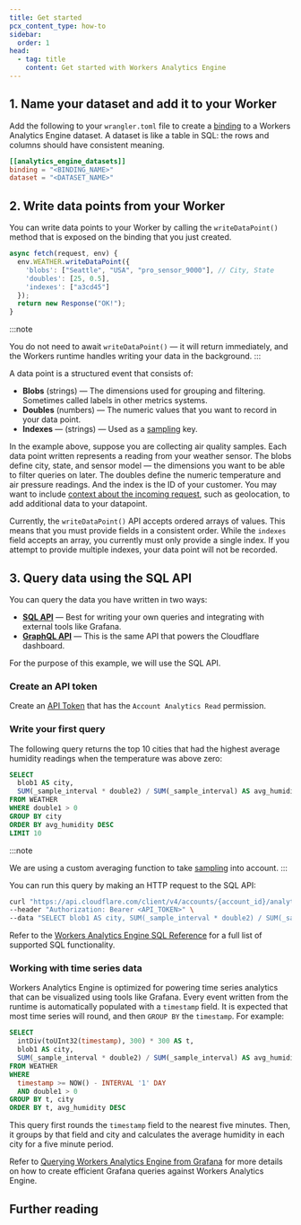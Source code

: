 ```yaml
---
title: Get started
pcx_content_type: how-to
sidebar:
  order: 1
head:
  - tag: title
    content: Get started with Workers Analytics Engine
---
```



## 1. Name your dataset and add it to your Worker

Add the following to your `wrangler.toml` file to create a [binding](/workers/runtime-apis/bindings/) to a Workers Analytics Engine dataset. A dataset is like a table in SQL: the rows and columns should have consistent meaning.


<WranglerConfig>

```toml
[[analytics_engine_datasets]]
binding = "<BINDING_NAME>"
dataset = "<DATASET_NAME>"
```

</WranglerConfig>

## 2. Write data points from your Worker

You can write data points to your Worker by calling the `writeDataPoint()` method that is exposed on the binding that you just created.

```js
async fetch(request, env) {
  env.WEATHER.writeDataPoint({
    'blobs': ["Seattle", "USA", "pro_sensor_9000"], // City, State
    'doubles': [25, 0.5],
    'indexes': ["a3cd45"]
  });
  return new Response("OK!");
}
```

:::note

You do not need to await `writeDataPoint()` — it will return immediately, and the Workers runtime handles writing your data in the background.
:::

A data point is a structured event that consists of:

- **Blobs** (strings) — The dimensions used for grouping and filtering. Sometimes called labels in other metrics systems.
- **Doubles** (numbers) — The numeric values that you want to record in your data point.
- **Indexes** — (strings) — Used as a [sampling](/analytics/analytics-engine/sql-api/#sampling) key.

In the example above, suppose you are collecting air quality samples. Each data point written represents a reading from your weather sensor. The blobs define city, state, and sensor model — the dimensions you want to be able to filter queries on later. The doubles define the numeric temperature and air pressure readings. And the index is the ID of your customer. You may want to include [context about the incoming request](/workers/runtime-apis/request/), such as geolocation, to add additional data to your datapoint.

Currently, the `writeDataPoint()` API accepts ordered arrays of values. This means that you must provide fields in a consistent order. While the `indexes` field accepts an array, you currently must only provide a single index. If you attempt to provide multiple indexes, your data point will not be recorded.

## 3. Query data using the SQL API

You can query the data you have written in two ways:

- [**SQL API**](/analytics/analytics-engine/sql-api) — Best for writing your own queries and integrating with external tools like Grafana.
- [**GraphQL API**](/analytics/graphql-api/) — This is the same API that powers the Cloudflare dashboard.

For the purpose of this example, we will use the SQL API.

### Create an API token

Create an [API Token](https://dash.cloudflare.com/profile/api-tokens) that has the `Account Analytics Read` permission.

### Write your first query

The following query returns the top 10 cities that had the highest average humidity readings when the temperature was above zero:

```sql
SELECT
  blob1 AS city,
  SUM(_sample_interval * double2) / SUM(_sample_interval) AS avg_humidity
FROM WEATHER
WHERE double1 > 0
GROUP BY city
ORDER BY avg_humidity DESC
LIMIT 10
```

:::note

We are using a custom averaging function to take [sampling](/analytics/analytics-engine/sql-api/#sampling) into account.
:::

You can run this query by making an HTTP request to the SQL API:

```bash
curl "https://api.cloudflare.com/client/v4/accounts/{account_id}/analytics_engine/sql" \
--header "Authorization: Bearer <API_TOKEN>" \
--data "SELECT blob1 AS city, SUM(_sample_interval * double2) / SUM(_sample_interval) AS avg_humidity FROM WEATHER WHERE double1 > 0 GROUP BY city ORDER BY avg_humidity DESC LIMIT 10"
```

Refer to the [Workers Analytics Engine SQL Reference](/analytics/analytics-engine/sql-reference/) for a full list of supported SQL functionality.

### Working with time series data

Workers Analytics Engine is optimized for powering time series analytics that can be visualized using tools like Grafana. Every event written from the runtime is automatically populated with a `timestamp` field. It is expected that most time series will round, and then `GROUP BY` the `timestamp`. For example:

```sql
SELECT
  intDiv(toUInt32(timestamp), 300) * 300 AS t,
  blob1 AS city,
  SUM(_sample_interval * double2) / SUM(_sample_interval) AS avg_humidity
FROM WEATHER
WHERE
  timestamp >= NOW() - INTERVAL '1' DAY
  AND double1 > 0
GROUP BY t, city
ORDER BY t, avg_humidity DESC
```

This query first rounds the `timestamp` field to the nearest five minutes. Then, it groups by that field and city and calculates the average humidity in each city for a five minute period.

Refer to [Querying Workers Analytics Engine from Grafana](/analytics/analytics-engine/grafana/) for more details on how to create efficient Grafana queries against Workers Analytics Engine.

## Further reading

<DirectoryListing folder="analytics/analytics-engine" />
